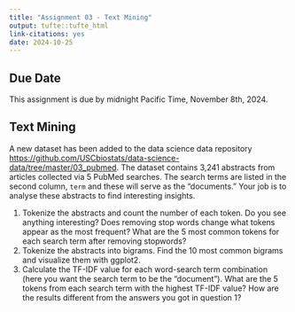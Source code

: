 ```yaml
---
title: "Assignment 03 - Text Mining"
output: tufte::tufte_html
link-citations: yes
date: 2024-10-25
---
```


## Due Date

This assignment is due by midnight Pacific Time, November 8th, 2024. 

## Text Mining

A new dataset has been added to the data science data repository <https://github.com/USCbiostats/data-science-data/tree/master/03_pubmed>. The dataset contains 3,241 abstracts from articles collected via 5 PubMed searches. The search terms are listed in the second column, `term` and these will serve as the "documents." Your job is to analyse these abstracts to find interesting insights.

1.  Tokenize the abstracts and count the number of each token. Do you see anything interesting? Does removing stop words change what tokens appear as the most frequent? What are the 5 most common tokens for each search term after removing stopwords?
2.  Tokenize the abstracts into bigrams. Find the 10 most common bigrams and visualize them with ggplot2.
3.  Calculate the TF-IDF value for each word-search term combination (here you want the search term to be the "document"). What are the 5 tokens from each search term with the highest TF-IDF value? How are the results different from the answers you got in question 1?
